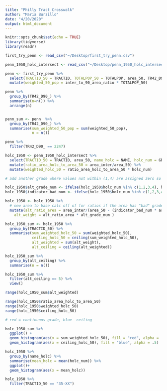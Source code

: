 ```yaml
---
title: "Philly Tract Crosswalk"
author: "Maria Burzillo"
date: "4/20/2020"
output: html_document
---
```


```r
knitr::opts_chunk$set(echo = TRUE)
library(tidyverse)
library(readr)
```

```r

first_try_penn <- read_csv("~/Desktop/first_try_penn.csv")

penn_1950_holc_intersect <- read_csv("~/Desktop/penn_1950_holc_intersect.csv")


```

```r

penn <- first_try_penn %>%
  select(TRACTID_50 = TRACTID, TOTALPOP_50 = TOTALPOP, area_50, TR42_D90_, TR42_D90_I, area_90, area_inter, inter_to_90_area_ratio) %>%
  mutate(weighted_50_pop = inter_to_90_area_ratio * TOTALPOP_50)

penn %>%
  group_by(TR42_D90_) %>%
  summarise(n=n()) %>%
  arrange(n)


penn_sum <- penn  %>%
  group_by(TR42_D90_) %>%
  summarise(sum_weighted_50_pop = sum(weighted_50_pop),
            n = n())
```

```r
penn %>%
  filter(TR42_D90_ == 2247)
```

```r
holc_1950 <- penn_1950_holc_intersect %>%
  select(TRACTID_50 = TRACTID, area_50, name_holc = NAME, holc_num = GRADE, holc_letter = HOLCLETTER, area_holc, area_inter) %>%
  mutate(ratio_area_holc_to_area_50 = area_inter/area_50) %>%
  mutate(weighted_holc_50 = ratio_area_holc_to_area_50 * holc_num) 

# add another grade where values not within (1,4) are assigned zero so they will not be weighted

holc_1950$alt_grade_num <- ifelse(holc_1950$holc_num %in% c(1,2,3,4), holc_1950$holc_num, 0)
holc_1950$indicator_bad_num <- ifelse(holc_1950$holc_num %in% c(1,2,3,4), 0, 1)

holc_1950 <- holc_1950 %>%
  # new area to base calc off of for ratios if the area has "bad" grade
  mutate(alt_ratio_area = area_inter/(area_50 - (indicator_bad_num * area_inter)),
    alt_weight = alt_ratio_area * alt_grade_num )

holc_1950_sum <- holc_1950 %>%
  group_by(TRACTID_50) %>%
  summarise(sum_weighted_holc_50 = sum(weighted_holc_50),
            ceiling_holc_50 = ceiling(sum_weighted_holc_50),
            alt_weighted = sum(alt_weight),
            alt_ceiling = ceiling(alt_weighted))

holc_1950_sum %>%
  group_by(alt_ceiling) %>%
  summarise(n = n())

holc_1950_sum %>%
  filter(alt_ceiling == 5) %>%
  view()

range(holc_1950_sum$alt_weighted)

range(holc_1950$ratio_area_holc_to_area_50)
range(holc_1950$weighted_holc_50)
range(holc_1950$ceiling_holc_50)

# red = continuous grade, blue  ceiling

holc_1950_sum %>%
  ggplot() +
  geom_histogram(aes(x = sum_weighted_holc_50), fill = "red", alpha = .5) +
  geom_histogram(aes(x = ceiling_holc_50), fill = "blue", alpha = .5)

holc_1950 %>%
  group_by(name_holc) %>%
  summarise(mean_holc = mean(holc_num)) %>%
  ggplot()+
  geom_histogram(aes(x = mean_holc))
```

```r
holc_1950 %>%
  filter(TRACTID_50 == "35-XX")
```

```r

```

